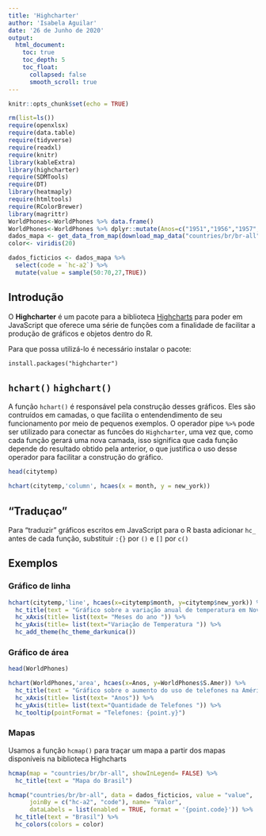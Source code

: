 ```yaml
---
title: 'Highcharter'
author: 'Isabela Aguilar'
date: '26 de Junho de 2020'
output: 
  html_document:
    toc: true
    toc_depth: 5
    toc_float: 
      collapsed: false
      smooth_scroll: true
---
```


```r
knitr::opts_chunk$set(echo = TRUE)
```
```r
rm(list=ls())
require(openxlsx)
require(data.table)
require(tidyverse)
require(readxl)
require(knitr)
library(kableExtra)
library(highcharter)
require(SDMTools)
require(DT)
library(heatmaply)
require(htmltools)
require(RColorBrewer)
library(magrittr)
WorldPhones<-WorldPhones %>% data.frame()
WorldPhones<-WorldPhones %>% dplyr::mutate(Anos=c("1951","1956","1957","1958","1959","1960","1961")) 
dados_mapa <- get_data_from_map(download_map_data("countries/br/br-all"))
color<- viridis(20)

dados_ficticios <- dados_mapa %>% 
  select(code = `hc-a2`) %>% 
  mutate(value = sample(50:70,27,TRUE))
```

<!-- <https://www.require-r.com/tutorials/highcharter/> -->
<!-- <https://rstudio-pubs-static.s3.amazonaws.com/416276_629b1efa9d48426e921db06cbacd3776.html> -->

## Introdução

  O **Highcharter** é um pacote para a biblioteca [Highcharts](https://www.highcharts.com/) para poder em JavaScript que oferece uma série de funções com a finalidade de facilitar a produção de gráficos e objetos dentro do R. 

  Para que possa utilizá-lo é necessário instalar o pacote: 


```{}
install.packages("highcharter")
```

## ```hchart()```   ```highchart()```

  A função ```hchart()``` é responsável pela construção desses gráficos. Eles são contruídos em camadas, o que facilita o entendendimento de seu funcionamento por meio de pequenos exemplos. O operador pipe ``` %>% ```  pode ser utilizado para conectar as funcões do ```Highcharter```, uma vez que, como cada função gerará uma nova camada, isso significa que cada função depende do resultado obtido pela anterior, o que justifica o uso desse operador para facilitar a construção do gráfico.

<div class = "row">
<div class = "col-md-12">

```r
head(citytemp)
```


```r
hchart(citytemp,'column', hcaes(x = month, y = new_york))
```

</div>
</div>
## "Traduçao"

  Para "traduzir" gráficos escritos em JavaScript para o R basta adicionar ```hc_``` antes de cada função, substituir ```:{}``` por ```()``` e ```[]``` por ```c()```

## Exemplos 

### Gráfico de linha

```r
hchart(citytemp,'line', hcaes(x=citytemp$month, y=citytemp$new_york)) %>% 
  hc_title(text = "Gráfico sobre a variação anual de temperatura em Nova York") %>% 
  hc_xAxis(title= list(text= "Meses do ano ")) %>%
  hc_yAxis(title= list(text="Variação de Temperatura ")) %>% 
  hc_add_theme(hc_theme_darkunica())
```

### Gráfico de área

```r
head(WorldPhones)
```

```r
hchart(WorldPhones,'area', hcaes(x=Anos, y=WorldPhones$S.Amer)) %>% 
  hc_title(text = "Gráfico sobre o aumento do uso de telefones na América do Sul") %>% 
  hc_xAxis(title= list(text= "Anos")) %>%
  hc_yAxis(title= list(text="Quantidade de Telefones ")) %>% 
  hc_tooltip(pointFormat = "Telefones: {point.y}")

```

### Mapas

Usamos a função ```hcmap()``` para traçar um mapa a partir dos mapas disponíveis na biblioteca Highcharts

```r
hcmap(map = "countries/br/br-all", showInLegend= FALSE) %>%
  hc_title(text = "Mapa do Brasil")
```

```r
hcmap("countries/br/br-all", data = dados_ficticios, value = "value",
      joinBy = c("hc-a2", "code"), name= "Valor",
      dataLabels = list(enabled = TRUE, format = '{point.code}')) %>%
  hc_title(text = "Brasil") %>%
  hc_colors(colors = color) 
```


